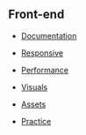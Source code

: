 == Front-end ==
* [[front-end-res/documentation|Documentation]]

* [[front-end-res/responsive|Responsive]]

* [[front-end-res/performance|Performance]]

* [[front-end-res/visuals|Visuals]]

* [[front-end-res/assets|Assets]]

* [[front-end-res/practice|Practice]]
